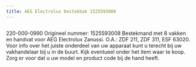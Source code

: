 ```yaml
---
title: AEG Electrolux bestekbak 1525593008
---
```



<Image src={imageProduct} width={imageProduct.width} alt="" />


220-000-0990
Origineel nummer: 1525593008
Bestekmand met 8 vakken en handvat voor AEG Electrolux Zanussi.
O.A.: ZDF 211, ZDF 311, ESF 63020.
Voor info over het juiste onderdeel van uw apparaat kunt u terecht bij uw vakhandelaar bij u in de buurt. Kijk eventueel onder het item waar te koop. Zorg er voor dat u uw model en product code bij de hand heeft.
